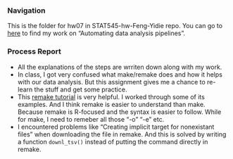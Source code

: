 ### Navigation
This is the folder for hw07 in STAT545-hw-Feng-Yidie repo. You can go to [here](https://github.com/yidie/STAT545-hw-Feng-Yidie/tree/master/hw07) to find my work on "Automating data analysis pipelines".

### Process Report
- All the explanations of the steps are wrriten down along with my work.
- In class, I got very confused what make/remake does and how it helps with our data analysis. But this assignment gives me a chance to re-learn the stuff and get some practice.
- This [remake tutorial](https://github.com/richfitz/remake) is very helpful. I worked through some of its examples. And I think remake is easier to understand than make. Because remake is R-focused and the syntax is easier to follow. While for make, I need to remeber all those "-o" "-e" etc.
- I encountered problems like "Creating implicit target for nonexistant files" when downloading the file in remake. And this is solved by writing a function `downl_tsv()` instead of putting the command directly in remake.
